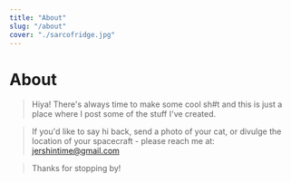 ```yaml
---
title: "About"
slug: "/about"
cover: "./sarcofridge.jpg"
---
```


# About

> Hiya! There's always time to make some cool sh#t and this is just a place where I post some of the stuff I've created.

> If you'd like to say hi back, send a photo of your cat, or divulge the location of your spacecraft - please reach me at: jershintime@gmail.com

> Thanks for stopping by!
